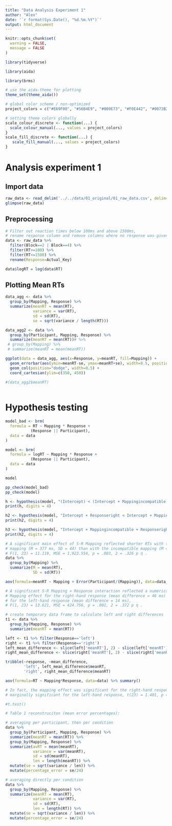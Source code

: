 ```yaml
---
title: "Data Analysis Experiment 1"
author: "Alex"
date: '`r format(Sys.Date(), "%d.%m.%Y")`'
output: html_document
---
```


```r
knitr::opts_chunk$set(
  warning = FALSE, 
  message = FALSE 
)
```

```r
library(tidyverse)

library(aida)

library(brms)

# use the aida-theme for plotting
theme_set(theme_aida())

# global color scheme / non-optimized
project_colors = c("#E69F00", "#56B4E9", "#009E73", "#F0E442", "#0072B2", "#D55E00", "#CC79A7", "#000000")

# setting theme colors globally
scale_colour_discrete <- function(...) {
  scale_colour_manual(..., values = project_colors)
}
scale_fill_discrete <- function(...) {
   scale_fill_manual(..., values = project_colors)
} 
```

# Analysis experiment 1

## Import data
```r
raw_data <- read_delim('../../data/01_original/01_raw_data.csv', delim=';')
glimpse(raw_data)
```

## Preprocessing

```r
# Filter out reaction times below 100ms and above 1500ms,
# rename response column and remove columns where no response was given
data <- raw_data %>%
  filter(Block==2 | Block==4) %>% 
  filter(RT>=100) %>% 
  filter(RT<=1500) %>% 
  rename(Response=Actual_Key)

data$logRT = log(data$RT)
```

## Plotting Mean RTs 

```r
data_agg <- data %>% 
  group_by(Mapping, Response) %>% 
  summarize(meanRT = mean(RT),
            variance = var(RT),
            sd = sd(RT),
            se = sqrt(variance / length(RT)))

data_agg2 <- data %>% 
  group_by(Participant, Mapping, Response) %>% 
  summarize(meanRT = mean(RT))# %>% 
 # group_by(Mapping) %>% 
 # summarize(meanRT = mean(meanRT))

ggplot(data = data_agg, aes(x=Response, y=meanRT, fill=Mapping)) +
  geom_errorbar(aes(ymin=meanRT-se, ymax=meanRT+se), width=0.5, position=position_dodge2(padding=0.5)) +
  geom_col(position="dodge", width=0.5) +
  coord_cartesian(ylim=c(350, 450))

#(data_agg2$meanRT)
  
```

# Hypothesis testing


```r

model_bad <- brm(
  formula = RT ~ Mapping * Response +
           (Response || Participant),
  data = data
)

model <- brm(
  formula = logRT ~ Mapping * Response +
           (Response || Participant),
  data = data
)

model

pp_check(model_bad)
pp_check(model)


```

```r

h <- hypothesis(model, "(Intercept) < (Intercept + Mappingincompatible)")
print(h, digits = 4)

h2 <- hypothesis(model, "Intercept + Responseright < Intercept + Mappingincompatible + Responseright + Mappingincompatible:Responseright")
print(h2, digits = 4)

h3 <- hypothesis(model, "Intercept + Mappingincompatible + Responseright + Mappingincompatible:Responseright - (Intercept + Responseright) > Intercept + Mappingincompatible - (Intercept)")
print(h2, digits = 4)

```


```r
# A significant main effect of S-R Mapping reflected shorter RTs with the compatible
# mapping (M = 377 ms, SD = 44) than with the incompatible mapping (M = 406 ms, SD = 62),
# F(1, 23) = 11.119, MSE = 1,923.554, p = .003, 2 = .326 p η .
data %>% 
  group_by(Mapping) %>% 
  summarize(M = mean(RT),
            SD = sd(RT))

aov(formula=meanRT ~ Mapping + Error(Participant/(Mapping)), data=data_agg2) %>% summary()
```


```r
# A significant S-R Mapping × Response interaction reflected a numerically larger
# Mapping effect for the right-hand response (mean difference = 46 ms) than
# for the left-hand response (mean difference = 14 ms),
# F(1, 23) = 13.621, MSE = 424.756, p = .001, 2 = .372 p η .

# create temporary data frame to calculate left and right differences
t1 <- data %>% 
  group_by(Mapping, Response) %>% 
  summarize(meanRT = mean(RT))

left <- t1 %>% filter(Response=='left')
right <- t1 %>% filter(Response=='right')
left_mean_difference <- slice(left['meanRT'], 2) - slice(left['meanRT'], 1)
right_mean_difference <- slice(right['meanRT'], 2) - slice(right['meanRT'], 1)

tribble(~response, ~mean_difference,
        'left', left_mean_difference$meanRT,
        'right', right_mean_difference$meanRT)

aov(formula=RT ~ Mapping*Response, data=data) %>% summary()
```

```r
# In fact, the mapping effect was significant for the right-hand response, t(23) = 4.753, p < .001, but only
# marginally significant for the left-hand response, t(23) = 1.401, p = .088.

#t.test()
```

```r
# Table 1 reconstruciton (mean error percentages): 

# averaging per participant, then per condition
data %>% 
  group_by(Participant, Mapping, Response) %>% 
  summarize(meanRT = mean(RT)) %>% 
  group_by(Mapping, Response) %>% 
  summarize(avRT = mean(meanRT),
            variance = var(meanRT),
            sd = sd(meanRT),
            len = length(meanRT)) %>% 
  mutate(se = sqrt(variance / len)) %>% 
  mutate(percentage_error = se/24)

# averaging directly per condition
data %>% 
  group_by(Mapping, Response) %>% 
  summarize(meanRT = mean(RT),
            variance = var(RT),
            sd = sd(RT),
            len = length(RT)) %>% 
  mutate(se = sqrt(variance / len)) %>% 
  mutate(percentage_error = se/24)
```


